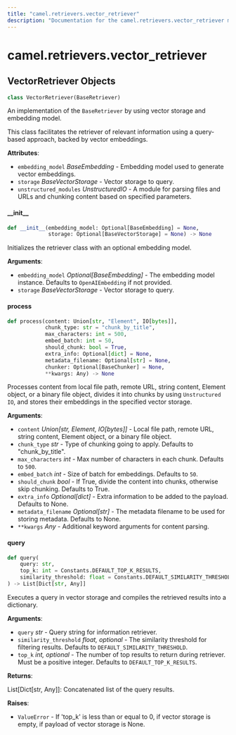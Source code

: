 ```yaml
---
title: "camel.retrievers.vector_retriever"
description: "Documentation for the camel.retrievers.vector_retriever module"
---
```


<a id="camel.retrievers.vector_retriever"></a>

# camel.retrievers.vector\_retriever

<a id="camel.retrievers.vector_retriever.VectorRetriever"></a>

## VectorRetriever Objects

```python
class VectorRetriever(BaseRetriever)
```

An implementation of the `BaseRetriever` by using vector storage and
embedding model.

This class facilitates the retriever of relevant information using a
query-based approach, backed by vector embeddings.

**Attributes**:

- `embedding_model` _BaseEmbedding_ - Embedding model used to generate
  vector embeddings.
- `storage` _BaseVectorStorage_ - Vector storage to query.
- `unstructured_modules` _UnstructuredIO_ - A module for parsing files and
  URLs and chunking content based on specified parameters.

<a id="camel.retrievers.vector_retriever.VectorRetriever.__init__"></a>

#### \_\_init\_\_

```python
def __init__(embedding_model: Optional[BaseEmbedding] = None,
             storage: Optional[BaseVectorStorage] = None) -> None
```

Initializes the retriever class with an optional embedding model.

**Arguments**:

- `embedding_model` _Optional[BaseEmbedding]_ - The embedding model
  instance. Defaults to `OpenAIEmbedding` if not provided.
- `storage` _BaseVectorStorage_ - Vector storage to query.

<a id="camel.retrievers.vector_retriever.VectorRetriever.process"></a>

#### process

```python
def process(content: Union[str, "Element", IO[bytes]],
            chunk_type: str = "chunk_by_title",
            max_characters: int = 500,
            embed_batch: int = 50,
            should_chunk: bool = True,
            extra_info: Optional[dict] = None,
            metadata_filename: Optional[str] = None,
            chunker: Optional[BaseChunker] = None,
            **kwargs: Any) -> None
```

Processes content from local file path, remote URL, string
content, Element object, or a binary file object, divides it into
chunks by using `Unstructured IO`, and stores their embeddings in the
specified vector storage.

**Arguments**:

- `content` _Union[str, Element, IO[bytes]]_ - Local file path, remote
  URL, string content, Element object, or a binary file object.
- `chunk_type` _str_ - Type of chunking going to apply. Defaults to
  "chunk_by_title".
- `max_characters` _int_ - Max number of characters in each chunk.
  Defaults to `500`.
- `embed_batch` _int_ - Size of batch for embeddings. Defaults to `50`.
- `should_chunk` _bool_ - If True, divide the content into chunks,
  otherwise skip chunking. Defaults to True.
- `extra_info` _Optional[dict]_ - Extra information to be added
  to the payload. Defaults to None.
- `metadata_filename` _Optional[str]_ - The metadata filename to be
  used for storing metadata. Defaults to None.
- `**kwargs` _Any_ - Additional keyword arguments for content parsing.

<a id="camel.retrievers.vector_retriever.VectorRetriever.query"></a>

#### query

```python
def query(
    query: str,
    top_k: int = Constants.DEFAULT_TOP_K_RESULTS,
    similarity_threshold: float = Constants.DEFAULT_SIMILARITY_THRESHOLD
) -> List[Dict[str, Any]]
```

Executes a query in vector storage and compiles the retrieved
results into a dictionary.

**Arguments**:

- `query` _str_ - Query string for information retriever.
- `similarity_threshold` _float, optional_ - The similarity threshold
  for filtering results. Defaults to
  `DEFAULT_SIMILARITY_THRESHOLD`.
- `top_k` _int, optional_ - The number of top results to return during
  retriever. Must be a positive integer. Defaults to
  `DEFAULT_TOP_K_RESULTS`.
  

**Returns**:

  List[Dict[str, Any]]: Concatenated list of the query results.
  

**Raises**:

- `ValueError` - If 'top_k' is less than or equal to 0, if vector
  storage is empty, if payload of vector storage is None.

